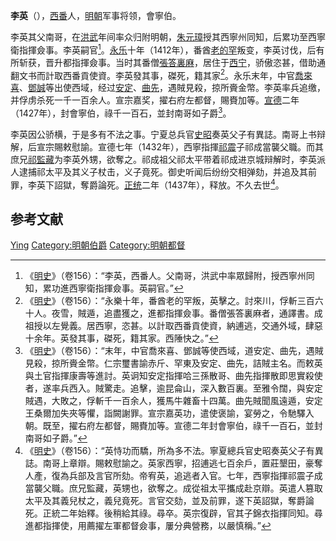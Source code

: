 {{Otheruses|李英}}
'''李英'''（{{bd|1356年||1437年||L}}），[[西番|西番]]人，[[明朝|明朝]]军事将领，會寧伯。

李英其父南哥，在[[洪武|洪武]]年间率众归附明朝，[[朱元璋|朱元璋]]授其西寧州同知，后累功至西寧衛指揮僉事。李英嗣官<ref>《[[明史|明史]]》（卷156）：“李英，西番人。父南哥，洪武中率眾歸附，授西寧州同知，累功進西寧衛指揮僉事。英嗣官。”</ref>。[[永乐_(明朝)|永乐]]十年（1412年），番酋[[老的罕|老的罕]]叛变，李英讨伐，后有所斩获，晋升都指揮僉事。当时其番僧[[張答裏麻|張答裏麻]]，居住于[[西宁|西宁]]，骄傲恣甚，借助通翻文书而計取西番貢使資。李英發其事，磔死，籍其家<ref>《[[明史|明史]]》（卷156）：“永樂十年，番酋老的罕叛，英擊之。討來川，俘斬三百六十人。夜雪，賊遁，追盡獲之，進都指揮僉事。番僧張答裏麻者，通譯書。成祖授以左覺義。居西寧，恣甚。以計取西番貢使資，納逋逃，交通外域，肆惡十余年。英發其事，磔死，籍其家。西陲快之。”</ref>。永乐末年，中官[[喬來喜|喬來喜]]、[[鄧誠|鄧誠]]等出使西域，经过[[安定區_(定西市)|安定]]、[[曲先|曲先]]，遇賊見殺，掠所賫金幣。李英率兵追缴，并俘虏杀死一千一百余人。宣宗嘉奖，擢右府左都督，賜賚加等。[[宣德|宣德]]二年（1427年），封會寧伯，祿千一百石，並封南哥如子爵<ref>《[[明史|明史]]》（卷156）：“末年，中官喬來喜、鄧誠等使西域，道安定、曲先，遇賊見殺，掠所賫金幣。仁宗璽書諭赤斤、罕東及安定、曲先，詰賊主名。而敕英與土官指揮康壽等進討。英诇知安定指揮哈三孫散哥、曲先指揮散即思實殺使者，遂率兵西入。賊驚走。追擊，逾昆侖山，深入數百裏。至雅令闊，與安定賊遇，大敗之，俘斬千一百余人，獲馬牛雜畜十四萬。曲先賊聞風遠遁，安定王桑爾加失夾等懼，詣闕謝罪。宣宗嘉英功，遣使褒諭，宴勞之，令馳驛入朝。既至，擢右府左都督，賜賚加等。宣德二年封會寧伯，祿千一百石，並封南哥如子爵。”</ref>。

李英因公骄横，于是多有不法之事。宁夏总兵官[[史昭|史昭]]奏英父子有異誌。南哥上书辩解，后宣宗賜敕慰諭。宣德七年（1432年），西寧指揮[[祁震|祁震]]子祁成當襲父職。而其庶兄[[祁監藏|祁監藏]]为李英外甥，欲奪之。祁成祖父祁太平带着祁成进京城辩解时，李英派人逮捕祁太平及其义子杖击，义子竟死。御史听闻后纷纷交相弹劾，并追及其前罪，李英下詔獄，奪爵論死。[[正统_(年号)|正统]]二年（1437年），释放。不久去世<ref>《[[明史|明史]]》（卷156）：“英恃功而驕，所為多不法。寧夏總兵官史昭奏英父子有異誌。南哥上章辯。賜敕慰諭之。英家西寧，招逋逃七百余戶，置莊墾田，豪奪人產，復為兵部及言官所劾。帝宥英，追逃者入官。七年，西寧指揮祁震子成當襲父職。庶兄監藏，英甥也，欲奪之。成從祖太平攜成赴京辯。英遣人篡取太平及其義兒杖之，義兒竟死。言官交劾，並及前罪，遂下英詔獄，奪爵論死。正統二年始釋。後稍給其祿。尋卒。英宗復辟，官其子{{PUA|}}錦衣指揮同知。尋進都指揮使，用薦擢左軍都督僉事，屢分典營務，以嚴慎稱。”</ref>。

== 参考文献 ==
{{wikisource|明史/卷156}}
{{reflist}}

{{Authority control}}
{{DEFAULTSORT:Li李}}
[[Category:李姓|Ying]]
[[Category:明朝伯爵|Category:明朝伯爵]]
[[Category:明朝都督|Category:明朝都督]]